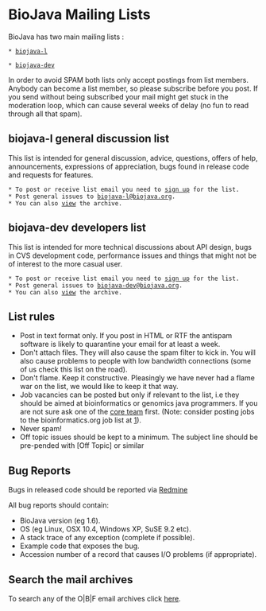 = BioJava Mailing Lists =

BioJava has two main mailing lists :
 
 * [http://www.biojava.org/mailman/listinfo/biojava-l biojava-l]

 * [http://www.biojava.org/mailman/listinfo/biojava-dev biojava-dev]

In order to avoid SPAM both lists only accept postings from list members. Anybody can become a list member, so please subscribe before you post. If you send without being subscribed your mail might get stuck in the moderation loop, which can cause several weeks of delay (no fun to read through all that spam).

== biojava-l general discussion list ==
This list is intended for general discussion, advice, questions, offers of help, announcements, expressions of appreciation, bugs found in release code and requests for features.

 * To post or receive list email you need to [http://www.biojava.org/mailman/listinfo/biojava-l sign up] for the list.
 * Post general issues to [mailto:biojava-l@biojava.org biojava-l@biojava.org].
 * You can also [http://www.biojava.org/pipermail/biojava-l view] the archive.

== biojava-dev developers list ==
This list is intended for more technical discussions about API design, bugs in CVS development code, performance issues and things that might not be of interest to the more casual user.

 * To post or receive list email you need to [http://www.biojava.org/mailman/listinfo/biojava-dev sign up] for the list.
 * Post general issues to [mailto:biojava-dev@biojava.org biojava-dev@biojava.org].
 * You can also [http://www.biojava.org/pipermail/biojava-dev view] the archive.

== List rules ==
* Post in text format only. If you post in HTML or RTF the antispam software is likely to quarantine your email for at least a week.
* Don't attach files. They will also cause the spam filter to kick in. You will also cause problems to people with low bandwidth connections (some of us check this list on the road).
* Don't flame. Keep it constructive. Pleasingly we have never had a flame war on the list, we would like to keep it that way.
* Job vacancies can be posted but only if relevant to the list, i.e they should be aimed at bioinformatics or genomics java programmers. If you are not sure ask one of the [[Core  Team|core team]] first. (Note: consider posting jobs to the bioinformatics.org job list at [http://www.bioinformatics.org/jobs/]).
* Never spam!
* Off topic issues should be kept to a minimum. The subject line should be pre-pended with [Off Topic] or similar

== Bug Reports ==
Bugs in released code should be reported via [https://redmine.open-bio.org Redmine]

All bug reports should contain:
* BioJava version (eg 1.6).
* OS (eg Linux, OSX 10.4, Windows XP, SuSE 9.2 etc).
* A stack trace of any exception (complete if possible).
* Example code that exposes the bug.
* Accession number of a record that causes I/O problems (if appropriate).

== Search the mail archives ==
To search any of the O|B|F email archives click [http://search.open-bio.org here].